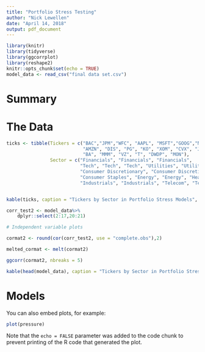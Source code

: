 ```yaml
---
title: "Portfolio Stress Testing"
author: "Nick Lewellen"
date: "April 14, 2018"
output: pdf_document
---
```


```r
library(knitr)
library(tidyverse)
library(ggcorrplot)
library(reshape2)
knitr::opts_chunk$set(echo = TRUE)
model_data <- read_csv("final data set.csv")
```

# Summary

# The Data

```r

ticks <- tibble(Tickers = c("BAC","JPM","WFC", "AAPL", "MSFT","GOOG","NEE", "DUK",
                            "AMZN", "DIS", "PG", "KO", "XOM", "CVX", "JNJ", "UNH",
                            "BA", "MMM", "VZ", "T", "DWDP", "MON"), 
                Sector = c("Financials", "Financials", "Financials", 
                           "Tech", "Tech", "Tech", "Utilities", "Utilities",
                           "Consumer Discretionary", "Consumer Discretionary", "Consumer Staples",
                           "Consumer Staples", "Energy", "Energy", "Healthcare", "Healthcare",
                           "Industrials", "Industrials", "Telecom", "Telecom" , "Materials", "Materials"))


kable(ticks, caption = "Tickers by Sector in Portfolio Stress Models", align=c(rep('c',times=2)))
```

```r

corr_test2 <- model_data%>%
    dplyr::select(2:17,20:21)

# Independent variable plots

cormat2 <- round(cor(corr_test2, use = "complete.obs"),2)

melted_cormat <- melt(cormat2)

ggcorr(cormat2, nbreaks = 5)


```

```r
kable(head(model_data), caption = "Tickers by Sector in Portfolio Stress Models")
```



# Models

You can also embed plots, for example:

```r
plot(pressure)
```

Note that the `echo = FALSE` parameter was added to the code chunk to prevent printing of the R code that generated the plot.
